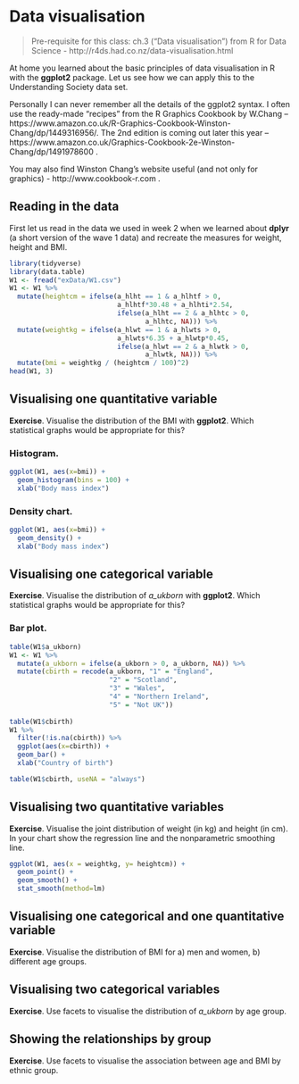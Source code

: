 # Data visualisation {#datavis}

> Pre-requisite for this class: ch.3 ("Data visualisation") from R for Data Science - http://r4ds.had.co.nz/data-visualisation.html

At home you learned about the basic principles of data visualisation in R with the **ggplot2** package. Let us see how we can apply this to the Understanding Society data set.

Personally I can never remember all the details of the ggplot2 syntax. I often use the ready-made "recipes" from the R Graphics Cookbook by W.Chang -- https://www.amazon.co.uk/R-Graphics-Cookbook-Winston-Chang/dp/1449316956/. The 2nd edition is coming out later this year -- https://www.amazon.co.uk/Graphics-Cookbook-2e-Winston-Chang/dp/1491978600 .

You may also find Winston Chang's website useful (and not only for graphics) - http://www.cookbook-r.com .

## Reading in the data

First let us read in the data we used in week 2 when we learned about **dplyr** (a short version of the wave 1 data) and recreate the measures for weight, height and BMI.

```r
library(tidyverse)
library(data.table)
W1 <- fread("exData/W1.csv")
W1 <- W1 %>%
  mutate(heightcm = ifelse(a_hlht == 1 & a_hlhtf > 0, 
                           a_hlhtf*30.48 + a_hlhti*2.54,
                           ifelse(a_hlht == 2 & a_hlhtc > 0, 
                                  a_hlhtc, NA))) %>%
  mutate(weightkg = ifelse(a_hlwt == 1 & a_hlwts > 0, 
                           a_hlwts*6.35 + a_hlwtp*0.45,
                           ifelse(a_hlwt == 2 & a_hlwtk > 0, 
                                  a_hlwtk, NA))) %>%
  mutate(bmi = weightkg / (heightcm / 100)^2)
head(W1, 3)
```

## Visualising one quantitative variable

**Exercise**. Visualise the distribution of the BMI with **ggplot2**. Which statistical graphs would be appropriate for this?


### Histogram.

```r
ggplot(W1, aes(x=bmi)) +
  geom_histogram(bins = 100) +
  xlab("Body mass index")
```

### Density chart.

```r
ggplot(W1, aes(x=bmi)) +
  geom_density() +
  xlab("Body mass index")
```


## Visualising one categorical variable

**Exercise**. Visualise the distribution of *a_ukborn* with **ggplot2**. Which statistical graphs would be appropriate for this?

### Bar plot.

```r
table(W1$a_ukborn)
W1 <- W1 %>%
  mutate(a_ukborn = ifelse(a_ukborn > 0, a_ukborn, NA)) %>%
  mutate(cbirth = recode(a_ukborn, "1" = "England", 
                         "2" = "Scotland",
                         "3" = "Wales",
                         "4" = "Northern Ireland",
                         "5" = "Not UK")) 
  
table(W1$cbirth)
W1 %>% 
  filter(!is.na(cbirth)) %>%
  ggplot(aes(x=cbirth)) +
  geom_bar() +
  xlab("Country of birth")

table(W1$cbirth, useNA = "always")
```

## Visualising two quantitative variables

**Exercise**. Visualise the joint distribution of weight (in kg) and height (in cm). In your chart show the regression line and the nonparametric smoothing line.

```r
ggplot(W1, aes(x = weightkg, y= heightcm)) +
  geom_point() +
  geom_smooth() +
  stat_smooth(method=lm)
```

## Visualising one categorical and one quantitative variable

**Exercise**. Visualise the distribution of BMI for a) men and women, b) different age groups.

## Visualising two categorical variables

**Exercise**. Use facets to visualise the distribution of *a_ukborn* by age group.

## Showing the relationships by group

**Exercise**. Use facets to visualise the association between age and BMI by ethnic group.


















